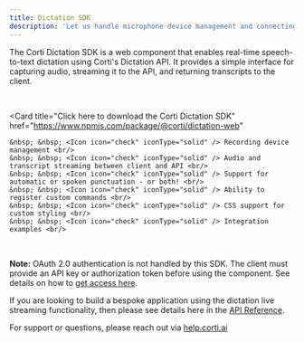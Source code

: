 ```yaml
---
title: Dictation SDK
description: 'Let us handle microphone device management and connecting with the API'
---
```


The Corti Dictation SDK is a web component that enables real-time speech-to-text dictation using Corti's Dictation API. It provides a simple interface for capturing audio, streaming it to the API, and returning transcripts to the client. 

<br/>

  <Card
    title="Click here to download the Corti Dictation SDK"
    href="https://www.npmjs.com/package/@corti/dictation-web"
  >
    &nbsp; &nbsp; <Icon icon="check" iconType="solid" /> Recording device management <br/>
    &nbsp; &nbsp; <Icon icon="check" iconType="solid" /> Audio and transcript streaming between client and API <br/>
    &nbsp; &nbsp; <Icon icon="check" iconType="solid" /> Support for automatic or spoken punctuation - or both! <br/>
    &nbsp; &nbsp; <Icon icon="check" iconType="solid" /> Ability to register custom commands <br/>
    &nbsp; &nbsp; <Icon icon="check" iconType="solid" /> CSS support for custom styling <br/>
    &nbsp; &nbsp; <Icon icon="check" iconType="solid" /> Integration examples <br/>
    
  </Card>
<br/>

<Note>**Note:** OAuth 2.0 authentication is not handled by this SDK. The client must provide an API key or authorization token before using the component. See details on how to [get access here](/get_started/getaccess/).</Note>

<Info>If you are looking to build a bespoke application using the dictation live streaming functionality, then please see details here in the [API Reference](/api-reference/transcribe/).</Info>

For support or questions, please reach out via [help.corti.ai](https://help.corti.ai)
